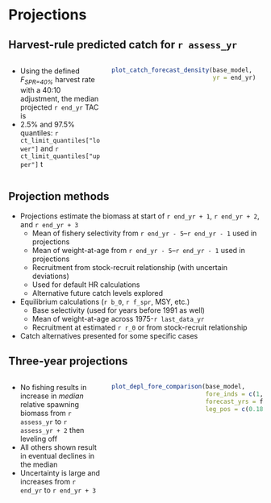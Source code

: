 # Projections

## Harvest-rule predicted catch for `r assess_yr`
:::::: {.columns}
::: {.column width="38%"}
* Using the defined *F~SPR=40%~* harvest rate with a 40:10 adjustment, the
  median projected `r end_yr` TAC is \textbf{`r ct_limit_quantiles["median"]` t}
* 2.5% and 97.5% quantiles: `r ct_limit_quantiles["lower"]` and
  `r ct_limit_quantiles["upper"]` t
:::

::: {.column width="62%"}
```r
plot_catch_forecast_density(base_model,
                            yr = end_yr)
```
:::
::::::

## Projection methods

* Projections estimate the biomass at start of `r end_yr + 1`, `r end_yr + 2`,
  and `r end_yr + 3`
  -  Mean of fishery selectivity from `r end_yr - 5`--`r end_yr - 1` used
     in projections
  -  Mean of weight-at-age from `r end_yr - 5`--`r end_yr - 1` used in
     projections
  -  Recruitment from stock-recruit relationship (with uncertain deviations)
  -  Used for default HR calculations
  -  Alternative future catch levels explored
* Equilibrium calculations (`r b_0`, `r f_spr`, MSY, etc.)
  - Base selectivity (used for years before 1991 as well)
  - Mean of weight-at-age across 1975-`r last_data_yr`
  - Recruitment at estimated `r r_0` or from stock-recruit relationship
* Catch alternatives presented for some specific cases

## Three-year projections
:::::: {.columns}
::: {.column width="38%"}

* No fishing results in increase in *median* relative spawning biomass
  from `r assess_yr` to `r assess_yr + 2` then leveling off
* All others shown result in eventual declines in the median
* Uncertainty is large and increases from `r end_yr` to `r end_yr + 3`
:::

::: {.column width="62%"}
```r

plot_depl_fore_comparison(base_model,
                          fore_inds = c(1, 2, 6, 12, 14),
                          forecast_yrs = forecast_yrs,
                          leg_pos = c(0.18, 0.8))
```
:::
::::::
